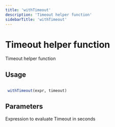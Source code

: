 ```yaml
---
title: 'withTimeout'
description: 'Timeout helper function'
sidebarTitle: 'withTimeout'
---
```


# Timeout helper function


 Timeout helper function


## Usage

```r

 withTimeout(expr, timeout)

```

## Parameters

<ParamField body="expr" type="any">
  Expression to evaluate
</ParamField>
<ParamField body="timeout" type="any">
  Timeout in seconds
</ParamField>

